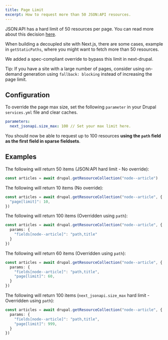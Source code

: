 ```yaml
---
title: Page Limit
excerpt: How to request more than 50 JSON:API resources.
---
```


JSON:API has a hard limit of 50 resources per page. You can read more about this decision [here](https://www.drupal.org/docs/core-modules-and-themes/core-modules/jsonapi-module/pagination#s--cant-i-set-a-page-limit-higher-than-50).

When building a decoupled site with Next.js, there are some cases, example in `getStaticPaths`, where you might want to fetch more than 50 resources.

We added a spec-compliant override to bypass this limit in next-drupal.

<Callout icon="⚠️">

Tip: If you have a site with a large number of pages, consider using on-demand generation using `fallback: blocking` instead of increasing the page limit.

</Callout>

## Configuration

To override the page max size, set the following `parameter` in your Drupal `services.yml` file and clear caches.

```yaml
parameters:
  next_jsonapi.size_max: 100 // Set your max limit here.
```

You should now be able to request up to 100 resources **using the `path` field as the first field in sparse fieldsets**.

## Examples

The following will return 50 items (JSON:API hard limit - No override):

```ts
const articles = await drupal.getResourceCollection("node--article")
```

The following will return 10 items (No override):

```ts
const articles = await drupal.getResourceCollection("node--article", {
  "page[limit]": 10,
})
```

The following will return 100 items (Overridden using `path`):

```ts
const articles = await drupal.getResourceCollection("node--article", {
  params: {
    "fields[node--article]": "path,title"
  }
})
```

The following will return 60 items (Overridden using `path`):

```ts
const articles = await drupal.getResourceCollection("node--article", {
  params: {
    "fields[node--article]": "path,title",
    "page[limit]": 60,
  }
})
```

The following will return 100 items (`next_jsonapi.size_max` hard limit - Overridden using `path`):

```ts
const articles = await drupal.getResourceCollection("node--article", {
  params: {
    "fields[node--article]": "path,title",
    "page[limit]": 999,
  }
})
```
